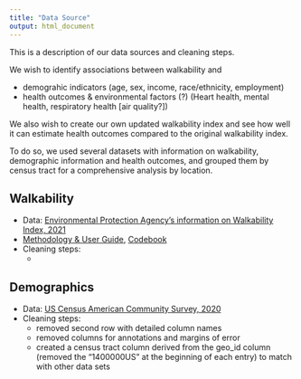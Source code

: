 ```yaml
---
title: "Data Source"
output: html_document
---
```


This is a description of our data sources and cleaning steps.

We wish to identify associations between walkability and 

* demograhic indicators (age, sex, income, race/ethnicity, employment)
* health outcomes & environmental factors (?) (Heart health, mental health, respiratory health [air quality?])

We also wish to create our own updated walkability index and see how well it can estimate health outcomes compared to the original walkability index.

To do so, we used several datasets with information on walkability, demographic information and health outcomes, and grouped them by census tract for a comprehensive analysis by location.

## Walkability

* Data: [Environmental Protection Agency's information on Walkability Index, 2021](http://edg.epa.gov/metadata/catalog/search/resource/details.page?uuid=%7B251AFDD9-23A7-4068-9B27-A3048A7E6012%7D)
* [Methodology & User Guide](https://www.epa.gov/sites/default/files/2021-06/documents/national_walkability_index_methodology_and_user_guide_june2021.pdf), [Codebook](https://www.epa.gov/sites/default/files/2021-06/documents/epa_sld_3.0_technicaldocumentationuserguide_may2021.pdf)
* Cleaning steps:
  * 
  
## Demographics
* Data: [US Census American Community Survey, 2020](https://data.census.gov/table?tid=ACSDP1Y2021.DP05)
* Cleaning steps:
  * removed second row with detailed column names
  * removed columns for annotations and margins of error
  * created a census tract column derived from the geo_id column (removed the "1400000US" at the beginning of each entry) to match with other data sets
  
  
  
